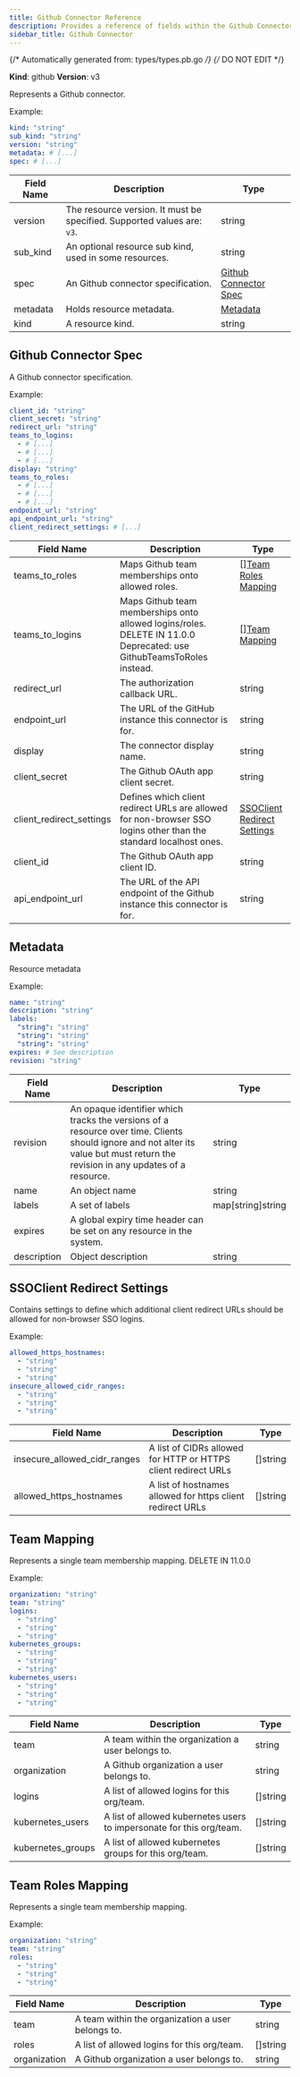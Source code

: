 ```yaml
---
title: Github Connector Reference
description: Provides a reference of fields within the Github Connector resource, which you can manage with tctl.
sidebar_title: Github Connector
---
```

{/* Automatically generated from: types/types.pb.go */}
{/* DO NOT EDIT */}

**Kind**: github
**Version**: v3

Represents a Github connector.

Example:

```yaml
kind: "string"
sub_kind: "string"
version: "string"
metadata: # [...]
spec: # [...]
```
|Field Name|Description|Type|
|---|---|---|
|version|The resource version. It must be specified. Supported values are: `v3`.|string|
|sub_kind|An optional resource sub kind, used in some resources.|string|
|spec|An Github connector specification.|[Github Connector Spec](#github-connector-spec)|
|metadata|Holds resource metadata.|[Metadata](#metadata)|
|kind|A resource kind.|string|

## Github Connector Spec

A Github connector specification.


Example:

```yaml
client_id: "string"
client_secret: "string"
redirect_url: "string"
teams_to_logins: 
  - # [...]
  - # [...]
  - # [...]
display: "string"
teams_to_roles: 
  - # [...]
  - # [...]
  - # [...]
endpoint_url: "string"
api_endpoint_url: "string"
client_redirect_settings: # [...]
```

|Field Name|Description|Type|
|---|---|---|
|teams_to_roles|Maps Github team memberships onto allowed roles.|[][Team Roles Mapping](#team-roles-mapping)|
|teams_to_logins|Maps Github team memberships onto allowed logins/roles.  DELETE IN 11.0.0 Deprecated: use GithubTeamsToRoles instead.|[][Team Mapping](#team-mapping)|
|redirect_url|The authorization callback URL.|string|
|endpoint_url|The URL of the GitHub instance this connector is for.|string|
|display|The connector display name.|string|
|client_secret|The Github OAuth app client secret.|string|
|client_redirect_settings|Defines which client redirect URLs are allowed for non-browser SSO logins other than the standard localhost ones.|[SSOClient Redirect Settings](#ssoclient-redirect-settings)|
|client_id|The Github OAuth app client ID.|string|
|api_endpoint_url|The URL of the API endpoint of the Github instance this connector is for.|string|

## Metadata

Resource metadata


Example:

```yaml
name: "string"
description: "string"
labels: 
  "string": "string"
  "string": "string"
  "string": "string"
expires: # See description
revision: "string"
```

|Field Name|Description|Type|
|---|---|---|
|revision|An opaque identifier which tracks the versions of a resource over time. Clients should ignore and not alter its value but must return the revision in any updates of a resource.|string|
|name|An object name|string|
|labels|A set of labels|map[string]string|
|expires|A global expiry time header can be set on any resource in the system.||
|description|Object description|string|

## SSOClient Redirect Settings

Contains settings to define which additional client redirect URLs should be allowed for non-browser SSO logins.


Example:

```yaml
allowed_https_hostnames: 
  - "string"
  - "string"
  - "string"
insecure_allowed_cidr_ranges: 
  - "string"
  - "string"
  - "string"
```

|Field Name|Description|Type|
|---|---|---|
|insecure_allowed_cidr_ranges|A list of CIDRs allowed for HTTP or HTTPS client redirect URLs|[]string|
|allowed_https_hostnames|A list of hostnames allowed for https client redirect URLs|[]string|

## Team Mapping

Represents a single team membership mapping.  DELETE IN 11.0.0


Example:

```yaml
organization: "string"
team: "string"
logins: 
  - "string"
  - "string"
  - "string"
kubernetes_groups: 
  - "string"
  - "string"
  - "string"
kubernetes_users: 
  - "string"
  - "string"
  - "string"
```

|Field Name|Description|Type|
|---|---|---|
|team|A team within the organization a user belongs to.|string|
|organization|A Github organization a user belongs to.|string|
|logins|A list of allowed logins for this org/team.|[]string|
|kubernetes_users|A list of allowed kubernetes users to impersonate for this org/team.|[]string|
|kubernetes_groups|A list of allowed kubernetes groups for this org/team.|[]string|

## Team Roles Mapping

Represents a single team membership mapping.


Example:

```yaml
organization: "string"
team: "string"
roles: 
  - "string"
  - "string"
  - "string"
```

|Field Name|Description|Type|
|---|---|---|
|team|A team within the organization a user belongs to.|string|
|roles|A list of allowed logins for this org/team.|[]string|
|organization|A Github organization a user belongs to.|string|


